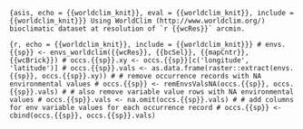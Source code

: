 ```{asis, echo = {{worldclim_knit}}, eval = {{worldclim_knit}}, include = {{worldclim_knit}}}
Using WorldClim (http://www.worldclim.org/) bioclimatic dataset at resolution of `r {{wcRes}}` arcmin.
```

```{r, echo = {{worldclim_knit}}, include = {{worldclim_knit}}}
# envs.{{sp}} <- envs_worldclim({{wcRes}}, {{bcSel}}, {{mapCntr}}, {{wcBrick}})
# occs.{{sp}}.xy <- occs.{{sp}}[c('longitude', 'latitude')]
# occs.{{sp}}.vals <- as.data.frame(raster::extract(envs.{{sp}}, occs.{{sp}}.xy))
# # remove occurrence records with NA environmental values
# occs.{{sp}} <- remEnvsValsNA(occs.{{sp}}, occs.{{sp}}.vals)
# # also remove variable value rows with NA environmental values
# occs.{{sp}}.vals <- na.omit(occs.{{sp}}.vals)
# # add columns for env variable values for each occurrence record
# occs.{{sp}} <- cbind(occs.{{sp}}, occs.{{sp}}.vals)
```
